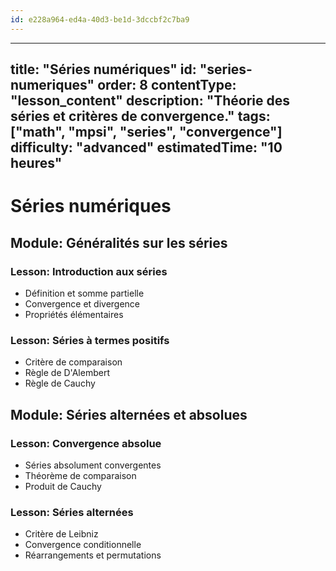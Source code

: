 ```yaml
---
id: e228a964-ed4a-40d3-be1d-3dccbf2c7ba9
---
```

---
title: "Séries numériques"
id: "series-numeriques"
order: 8
contentType: "lesson_content"
description: "Théorie des séries et critères de convergence."
tags: ["math", "mpsi", "series", "convergence"]
difficulty: "advanced"
estimatedTime: "10 heures"
---

# Séries numériques

## Module: Généralités sur les séries
### Lesson: Introduction aux séries
- Définition et somme partielle
- Convergence et divergence
- Propriétés élémentaires

### Lesson: Séries à termes positifs
- Critère de comparaison
- Règle de D'Alembert
- Règle de Cauchy

## Module: Séries alternées et absolues
### Lesson: Convergence absolue
- Séries absolument convergentes
- Théorème de comparaison
- Produit de Cauchy

### Lesson: Séries alternées
- Critère de Leibniz
- Convergence conditionnelle
- Réarrangements et permutations